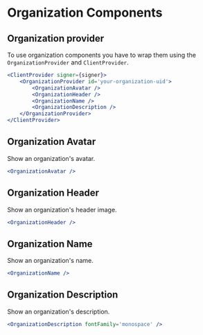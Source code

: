 # Organization Components

## Organization provider

To use organization components you have to wrap them using the `OrganizationProvider` and `ClientProvider`.

```jsx
<ClientProvider signer={signer}>
    <OrganizationProvider id='your-organization-uid'>
        <OrganizationAvatar />
        <OrganizationHeader />
        <OrganizationName />
        <OrganizationDescription />
    </OrganizationProvider>
</ClientProvider>
```

## Organization Avatar

Show an organization's avatar.

```jsx live
<OrganizationAvatar />
```
## Organization Header

Show an organization's header image.

```jsx live
<OrganizationHeader />
```

## Organization Name

Show an organization's name.

```jsx live
<OrganizationName />
```

## Organization Description

Show an organization's description.

```jsx live
<OrganizationDescription fontFamily='monospace' />
```

